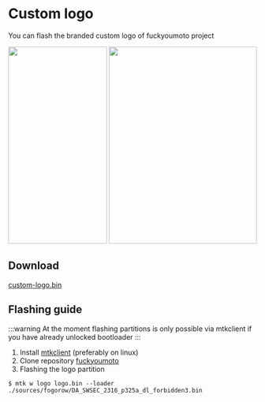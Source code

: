 
# Custom logo
You can flash the branded custom logo of fuckyoumoto project

<img src={LogoImg1} width="200" height="400" />
<img src={LogoImg2} width="300" height="400" />

## Download
[custom-logo.bin](../../static/modding/custom-logo.bin)

## Flashing guide
:::warning
At the moment flashing partitions is only possible via mtkclient if you have already unlocked bootloader
:::

1. Install [mtkclient](https://github.com/bkerler/mtkclient) (preferably on linux)
2. Clone repository [fuckyoumoto](https://github.com/moto-penangf/fuckyoumoto)
3. Flashing the logo partition
````shell
$ mtk w logo logo.bin --loader ./sources/fogorow/DA_SWSEC_2316_p325a_dl_forbidden3.bin
````